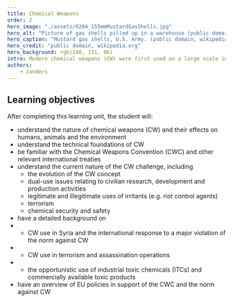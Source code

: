 ```yaml
---
title: Chemical Weapons
order: 2
hero_image: "./assets/0204_155mmMustardGasShells.jpg"
hero_alt: "Picture of gas shells pilled up in a warehouse (public domain https://en.wikipedia.org/wiki/File:155mmMustardGasShells.jpg)"
hero_caption: "Mustard gas shells, U.S. Army. (public domain, wikipedia.org)"
hero_credit: "public domain, wikipedia.org"
hero_background: rgb(240, 231, 96)
intro: Modern chemical weapons (CW) were first used on a large scale in 1915 and became a prominent feature in the battles of World War I. Chemical weapons were the product of scientific advances, technological developments and industrialisation. The efforts to prohibit their use in war began as early as 1899 but accelerated after the Armistice of 1918. Today, the 1993 Chemical Weapons Convention (CWC) is the strongest ban on CW development, production, stockpiling and use in force. However, since the mid-1990s, new ways of using toxic agents have emerged, including in terrorism, crime and assassination operations. From 2013 on, chemical warfare also returned to the forefront in the Syrian civil war, with CW use attributed to government military forces and the Islamic State in Iraq and the Levant (ISIL). Although all CW declared under the CWC have now been destroyed, the problem of CW has not completely disappeared. New scientific and technological developments challenge the prohibition because they may allow new types of toxic agents, production methods or dissemination methods, in which new categories of actors may acquire an interest. This learning unit introduces you to the history of CW use, the different types of agents, and the efforts to outlaw their manufacture, possession and use under any circumstances. It also discusses the various challenges to the norm against CW and the efforts to strengthen that norm in view of evolving threats and challenges.
authors:
    - zanders
---
```


## Learning objectives

After completing this learning unit, the student will:
- understand the nature of chemical weapons (CW) and their effects on humans, animals and the environment
- understand the technical foundations of CW
- be familiar with the Chemical Weapons Convention (CWC) and other relevant international treaties
- understand the current nature of the CW challenge, including
  - the evolution of the CW concept
  - dual-use issues relating to civilian research, development and production activities
  - legitimate and illegitimate uses of irritants (e.g. riot control agents)
  - terrorism
  - chemical security and safety
- have a detailed background on
- - CW use in Syria and the international response to a major violation of the norm against CW
- - CW use in terrorism and assassination operations
- - the opportunistic use of industrial toxic chemicals (ITCs) and commercially available toxic products
- have an overview of EU policies in support of the CWC and the norm against CW
